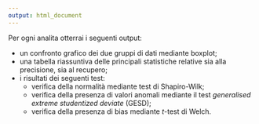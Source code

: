 ```yaml
---
output: html_document
---
```

Per ogni analita otterrai i seguenti output:
  
  - un confronto grafico dei due gruppi di dati mediante boxplot;
  - una tabella riassuntiva delle principali statistiche relative sia alla precisione, sia al recupero;
  - i risultati dei seguenti test:
    - verifica della normalità mediante test di Shapiro-Wilk;
    - verifica della presenza di valori anomali mediante il test *generalised extreme studentized deviate* (GESD);
    - verifica della presenza di bias mediante $t$-test di Welch.

